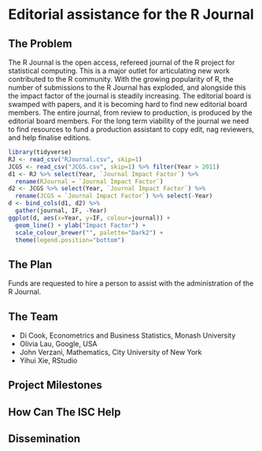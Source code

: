 # Editorial assistance for the R Journal
<!--
This is where the proposal should be outlined. 
-->

## The Problem
<!--
At a high-level address what your proposal is and how it will address the problem identified. Highlight any benefits to the R Community that follow from solving the problem. This should be your most compelling section.
-->

The R Journal is the open access, refereed journal of the R project for statistical computing. This is a major outlet for articulating new work contributed to the R community. With the growing popularity of R, the number of submissions to the R Journal has exploded, and alongside this the impact factor of the journal is steadily increasing. The editorial board is swamped with papers, and it is becoming hard to find new editorial board members. The entire journal, from review to production, is produced by the editorial board members. For the long term viability of the journal we need to find resources to fund a production assistant to copy edit, nag reviewers, and help finalise editions. 

```r
library(tidyverse)
RJ <- read_csv("RJournal.csv", skip=1)
JCGS <- read_csv("JCGS.csv", skip=1) %>% filter(Year > 2011)
d1 <- RJ %>% select(Year, `Journal Impact Factor`) %>%
  rename(RJournal = `Journal Impact Factor`)
d2 <- JCGS %>% select(Year, `Journal Impact Factor`) %>%
  rename(JCGS = `Journal Impact Factor`) %>% select(-Year)
d <- bind_cols(d1, d2) %>% 
  gather(journal, IF, -Year)
ggplot(d, aes(x=Year, y=IF, colour=journal)) + 
  geom_line() + ylab("Impact Factor") +
  scale_colour_brewer("", palette="Dark2") +
  theme(legend.position="bottom")
```

## The Plan
<!--
Go into more detail about the specifics of the project and it delivers against the problem.

Depending on project type the detail section should include:

 - [ ] Minimum Viable Product
 - [ ] Architecture
 - [ ] Assumptions
-->

Funds are requested to hire a person to assist with the administration of the R Journal. 

## The Team

- Di Cook, Econometrics and Business Statistics, Monash University
- Olivia Lau, Google, USA
- John Verzani, Mathematics, City University of New York
- Yihui Xie, RStudio

## Project Milestones

## How Can The ISC Help

## Dissemination



 
